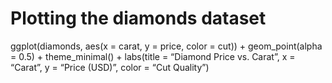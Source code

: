 # Plotting the diamonds dataset
ggplot(diamonds, aes(x = carat, y = price, color = cut)) +
  geom_point(alpha = 0.5) +
  theme_minimal() +
  labs(title = "Diamond Price vs. Carat",
       x = "Carat",
       y = "Price (USD)",
       color = "Cut Quality")

